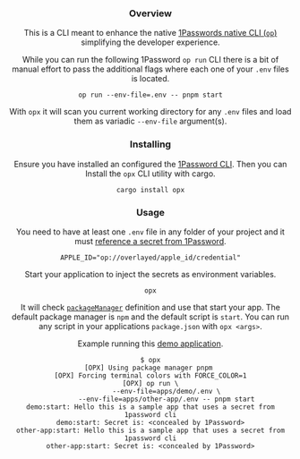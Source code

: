 
<Header />
<Badges />

### Overview
This is a CLI meant to enhance the native [1Passwords native CLI (`op`)](https://developer.1password.com/docs/cli/get-started/) simplifying the developer experience.

While you can run the following 1Password `op run` CLI there is a bit of manual effort to pass the additional flags where each one of your `.env` files is located.

```
op run --env-file=.env -- pnpm start
```

With `opx` it will scan you current working directory for any `.env` files and load them as variadic `--env-file` argument(s).

### Installing
Ensure you have installed an configured the [1Password CLI](https://developer.1password.com/docs/cli/get-started). Then you can Install the `opx` CLI utility with cargo.
```
cargo install opx
```

### Usage
You need to have at least one `.env` file in any folder of your project and it must [reference a secret from 1Password](https://developer.1password.com/docs/cli/secrets-environment-variables/#use-environment-env-files).
```shell
APPLE_ID="op://overlayed/apple_id/credential"
```

Start your application to inject the secrets as environment variables. 
```
opx
```

It will check [`packageManager`](https://nodejs.org/dist/latest/docs/api/all.html#all_packages_packagemanager) definition and use that start your app. The default package manager is `npm` and the default script is `start`. You can run any script in your applications `package.json` with `opx <args>`.


Example running this [demo application](https://github.com/Hacksore/demo-1pass-secrets).

```shell
$ opx
[OPX] Using package manager pnpm 
[OPX] Forcing terminal colors with FORCE_COLOR=1
[OPX] op run \
        --env-file=apps/demo/.env \
        --env-file=apps/other-app/.env -- pnpm start
demo:start: Hello this is a sample app that uses a secret from 1password cli
demo:start: Secret is: <concealed by 1Password>
other-app:start: Hello this is a sample app that uses a secret from 1password cli
other-app:start: Secret is: <concealed by 1Password>
```
